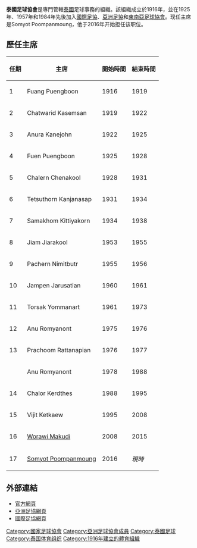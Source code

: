 {{國家足協
| Name                  = 泰國足球協會
| Logo                  = Football Association of Thailand.png
| Founded               = 1916年
| FIFA affiliation      = 1925年
| Region                = [[亞洲足球聯盟|AFC]]
| Region affiliation    = 1954年
| Subregion             = [[東南亞足球協會|AFF]]
| Subregion affiliation = 1984年
| President             = Somyot Poompanmoung
| Website               = [http://fathailand.org/ fathailand.org]
}}

'''泰國足球協會'''是專門管轄[[泰國|泰國]]足球事務的組織。該組織成立於1916年，並在1925年、1957年和1984年先後加入[[國際足協|國際足協]]、[[亞洲足協|亞洲足協]]和[[東南亞足球協會|東南亞足球協會]]。现任主席是Somyot Poompanmoung，他于2016年开始担任该职位。

==歷任主席==
{| class="wikitable" style="text-align:center"
|-
! 任期 
! 主席
! 開始時間
! 結束時間
|-
| 1 
| Fuang Puengboon
| 1916
| 1919
|-
| 2
| Chatwarid Kasemsan
| 1919
| 1922
|-
| 3 
| Anura Kanejohn
| 1922
| 1925
|-
| 4
| Fuen Puengboon
| 1925
| 1928
|-
| 5
| Chalern Chenakool
| 1928
| 1931
|-
| 6
| Tetsuthorn Kanjanasap
| 1931
| 1934
|-
| 7
| Samakhom Kittiyakorn
| 1934
| 1938
|-
| 8
| Jiam Jiarakool
| 1953
| 1955
|-
| 9
| Pachern Nimitbutr
| 1955
| 1956
|-
| 10
| Jampen Jarusatian
| 1960
| 1961
|-
| 11
| Torsak Yommanart
| 1961
| 1973
|-
| 12
| Anu Romyanont
| 1975
| 1976
|-
| 13
| Prachoom Rattanapian
| 1976
| 1977
|-
| 
| Anu Romyanont
| 1978
| 1988
|-
| 14
| Chalor Kerdthes
| 1988
| 1995
|-
| 15
| Vijit Ketkaew
| 1995
| 2008
|-
| 16
| [[Worawi_Makudi|Worawi Makudi]]
| 2008
| 2015
|-
| 17
| [[Somyot_Poompanmoung|Somyot Poompanmoung]]
| 2016
| ''現時''
|}

==外部連結==
* [https://web.archive.org/web/20080430181832/http://www.fat.or.th/ 官方網頁]{{th icon}}
* [http://www.the-afc.com/en/member-associations/asean/football-assoc-thailand.html 亞洲足協網頁] {{Wayback|url=http://www.the-afc.com/en/member-associations/asean/football-assoc-thailand.html |date=20130405011924 }}
* [http://www.fifa.com/associations/association=tha/index.html 國際足協網頁] {{Wayback|url=http://www.fifa.com/associations/association=tha/index.html |date=20130620133202 }}

{{AFC associations}}

[[Category:國家足球協會|Category:國家足球協會]]
[[Category:亞洲足球協會成員|Category:亞洲足球協會成員]]
[[Category:泰國足球|Category:泰國足球]]
[[Category:泰国体育组织|Category:泰国体育组织]]
[[Category:1916年建立的體育組織|Category:1916年建立的體育組織]]